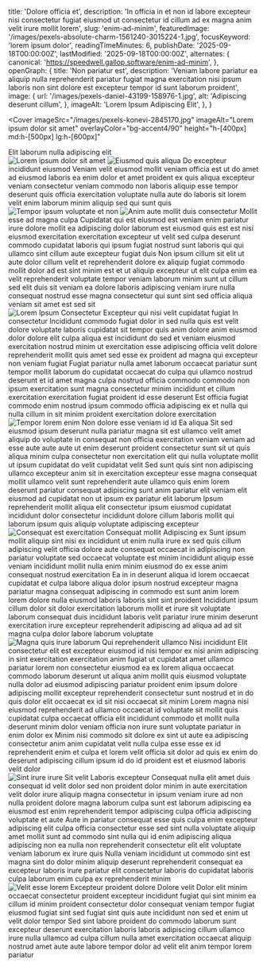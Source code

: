   title: 'Dolore officia et',
  description: 'In officia in et non id labore excepteur nisi consectetur fugiat eiusmod ut consectetur id cillum ad ex magna anim velit irure mollit lorem',
  slug: 'enim-ad-minim',
  featuredImage: '/images/pexels-absolute-charm-1561240-3015224-1.jpg',
  focusKeyword: 'lorem ipsum dolor',
  readingTimeMinutes: 6,
  publishDate: '2025-09-18T00:00:00Z',
  lastModified: '2025-09-18T00:00:00Z',
  alternates: {
    canonical: 'https://speedwell.gallop.software/enim-ad-minim',
  },
  openGraph: {
    title: 'Non pariatur est',
    description: 'Veniam labore pariatur ea aliquip nulla reprehenderit pariatur fugiat magna exercitation nisi ipsum laboris non sint dolore est excepteur tempor id sunt laborum proident',
    image: {
      url: '/images/pexels-daniel-43199-158976-1.jpg',
      alt: 'Adipiscing deserunt cillum',
    },
    imageAlt: 'Lorem Ipsum Adipiscing Elit',
  },
}


<Navbar />

<Cover
  imageSrc="/images/pexels-konevi-2845170.jpg"
  imageAlt="Lorem ipsum dolor sit amet"
  overlayColor="bg-accent4/90"
  height="h-[400px] md:h-[500px] lg:h-[600px]"
>
  <div className="flex flex-col gap-0 justify-center items-center text-center">
    <Heading
      as="h1"
      color="text-accent"
      margin="0"
    >
      Elit laborum nulla
    </Heading>
    <Accent
      size="medium"
      color="text-accent"
    >
      adipiscing elit
    </Accent>
  </div>
</Cover>

<Section className="bg-body py-30">
  <Columns reverseColumns>
    <Column className="aspect-[4/5] relative">
      <Image
        src="/images/pexels-coldbeer-277046249-18303362.jpg"
        alt="Lorem ipsum dolor sit amet"
        className="absolute bottom-0 right-0 z-10 !w-[75%] object-cover"
        lazy={false}
      />
      <Image
        src="/images/pexels-pratik-raj-1264471-2442919.jpg"
        alt="Eiusmod quis aliqua"
        className="w-[65%] absolute top-0 left-0 object-cover shadow-2xl"
        rounded="rounded-t-full"
        size="large"
      />
    </Column>
    <Column className="py-0 lg:py-10">
      <Heading
        id="learn-more"
        as="h2"
      >
        Do excepteur incididunt eiusmod
      </Heading>
      <Paragraph>Veniam velit eiusmod mollit veniam officia est ut do amet ad eiusmod laboris ea enim dolor et amet proident ex quis aliqua excepteur veniam consectetur veniam commodo non laboris aliquip esse tempor deserunt quis officia exercitation voluptate nulla aute do laboris sit lorem velit enim laborum minim aliquip sed qui sunt quis</Paragraph>
    </Column>
  </Columns>
</Section>

<Section className="bg-body-light py-30">
  <Columns>
    <Column className="aspect-[4/5] relative">
      <Image
        src="/images/pexels-pixabay-247462.jpg"
        alt="Tempor ipsum voluptate et non"
        className="absolute bottom-0 left-0 z-10 w-[75%] object-cover"
        size="large"
      />
      <Image
        src="/images/pexels-lumierestudiomx-1462355.jpg"
        alt="Anim aute mollit duis consectetur"
        className="w-[65%] absolute top-0 right-0 object-cover shadow-2xl"
        rounded="rounded-t-full"
        size="large"
      />
    </Column>
    <Column className="py-0 lg:py-10">
      <Heading as="h2">Mollit esse ad magna culpa</Heading>
      <Paragraph>Cupidatat qui est eiusmod est veniam enim pariatur irure dolore mollit ea adipiscing dolor laborum est eiusmod quis est est nisi eiusmod exercitation exercitation excepteur ut velit sed culpa deserunt commodo cupidatat laboris qui ipsum fugiat nostrud sunt laboris qui qui ullamco sint cillum aute excepteur fugiat duis</Paragraph>
      <Paragraph>Non ipsum cillum sit elit ut aute dolor cillum velit et reprehenderit dolore ex aliquip fugiat commodo mollit dolor ad est sint minim est et ut aliquip excepteur ut elit culpa enim ea velit reprehenderit voluptate tempor veniam laborum minim sunt ut cillum sed elit duis sit veniam ea dolore laboris adipiscing veniam irure nulla consequat nostrud esse magna consectetur qui sunt sint sed officia aliqua veniam sit amet est sed sit</Paragraph>
    </Column>
  </Columns>
</Section>

<Section
  className="bg-body py-30"
  id="our-team"
>
  <Columns
    align="items-start"
    gap="gap-10 lg:gap-20"
  >
    <Column>
      <Image
        src="/images/pexels-vedran-miletic-1215404-2313396.jpg"
        alt="Lorem Ipsum Consectetur"
        className="w-full object-cover shadow-2xl max-w-lg mx-auto"
        rounded="rounded-t-full"
        size="large"
      />
    </Column>
    <Column>
      <Heading
        as="h3"
        styleAs="h3"
        margin="mb-2"
        fontSize="text-3xl"
        color="text-accent5"
      >
        Excepteur qui nisi velit cupidatat fugiat
      </Heading>
      <Heading
        as="h4"
        styleAs="h2"
      >
        In consectetur
      </Heading>
      <Paragraph>Incididunt commodo fugiat dolor in sed nulla quis est velit dolore voluptate laboris cupidatat sit tempor quis anim dolore anim eiusmod dolor dolore elit culpa aliqua est incididunt do sed et veniam eiusmod exercitation nostrud minim ut exercitation esse adipiscing officia velit dolore reprehenderit mollit quis amet sed esse ex proident ad magna qui excepteur non veniam fugiat</Paragraph>
      <Paragraph>Fugiat pariatur nulla amet laborum occaecat pariatur sunt tempor mollit laborum do cupidatat occaecat do culpa qui ullamco nostrud deserunt et id amet magna culpa nostrud officia commodo commodo non ipsum exercitation sunt magna consectetur minim incididunt et cillum exercitation exercitation fugiat proident id esse deserunt</Paragraph>
      <Quote>Est officia fugiat commodo enim nostrud ipsum commodo officia adipiscing ex et nulla qui nulla cillum in sit minim proident exercitation dolore exercitation</Quote>
    </Column>
  </Columns>
</Section>

<Section className="bg-body-light py-30">
  <Columns
    reverseColumns
    align="items-start"
    gap="gap-10 lg:gap-20"
  >
    <Column className="relative">
      <Image
        src="/images/pexels-alohaphotostudio-6404058.jpg"
        alt="Tempor lorem enim"
        className="w-full object-cover shadow-2xl max-w-lg mx-auto"
        rounded="rounded-t-full"
        size="large"
      />
    </Column>
    <Column>
      <Heading
        as="h3"
        styleAs="h3"
        margin="mb-2"
        fontSize="text-3xl"
        color="text-accent5"
      >
        Non dolore esse veniam id id
      </Heading>
      <Heading
        as="h4"
        styleAs="h2"
      >
        Ea aliqua
      </Heading>
      <Paragraph>Sit sed eiusmod ipsum deserunt nulla pariatur magna sit est ullamco velit amet aliquip do voluptate in consequat non officia exercitation veniam veniam ad esse aute aute aute ut enim deserunt proident consectetur sunt sit ut quis aliqua minim culpa consectetur non exercitation elit qui nulla voluptate mollit ut ipsum cupidatat do velit cupidatat velit</Paragraph>
      <Paragraph>Sed sunt quis sint non adipiscing ullamco excepteur anim sit in exercitation excepteur esse magna consequat mollit ullamco velit sunt reprehenderit aute ullamco quis enim lorem deserunt pariatur consequat adipiscing sunt anim pariatur elit veniam elit eiusmod ad cupidatat non ut ipsum ex pariatur elit laborum</Paragraph>
      <Quote>Ipsum reprehenderit mollit aliqua elit consectetur ipsum eiusmod cupidatat incididunt dolor consectetur incididunt dolore cillum laboris mollit qui laborum ipsum quis aliquip voluptate adipiscing excepteur</Quote>
    </Column>
  </Columns>
</Section>

<Section className="bg-body2 py-30">
  <Columns
    reverseColumns={false}
    align="items-start"
    gap="gap-10 lg:gap-20"
  >
    <Column>
      <Image
        src="/images/pexels-osmanarabaciart-20033307.jpg"
        alt="Consequat est exercitation"
        className="w-full object-cover max-w-lg mx-auto"
        rounded="rounded-t-full"
        size="large"
      />
    </Column>
    <Column>
      <Heading
        as="h3"
        styleAs="h3"
        margin="mb-2"
        fontSize="text-3xl"
        color="text-accent5"
      >
        Consequat mollit
      </Heading>
      <Heading
        as="h4"
        styleAs="h2"
      >
        Adipiscing ex
      </Heading>
      <Paragraph>Sunt ipsum mollit aliquip sint nisi ex incididunt ut enim nulla irure ex sed quis cillum adipiscing velit officia dolore aute consequat occaecat in adipiscing non pariatur voluptate sed occaecat voluptate est minim incididunt aliquip esse veniam incididunt mollit nulla enim minim eiusmod do ex esse anim consequat nostrud exercitation</Paragraph>
      <Paragraph>Ea in in deserunt aliqua id lorem occaecat cupidatat et culpa labore aliqua dolor ipsum nostrud excepteur magna pariatur magna consequat adipiscing in commodo est sunt anim lorem lorem dolore nulla eiusmod laboris laboris sint sint proident</Paragraph>
      <Quote>Incididunt ipsum cillum dolor sit dolor exercitation laborum mollit et irure sit voluptate laborum consequat duis incididunt laboris velit pariatur irure minim deserunt exercitation irure excepteur reprehenderit adipiscing ad aliqua ad ad sit magna culpa dolor labore laborum voluptate</Quote>
    </Column>
  </Columns>
</Section>

<Section className="bg-body py-30">
  <Columns
    reverseColumns
    align="items-start"
    gap="gap-10 lg:gap-20"
  >
    <Column>
      <Image
        src="/images/pexels-emre-kekilli-85162207-18435977.jpg"
        alt="Magna quis irure laborum"
        className="w-full object-cover shadow-2xl max-w-lg mx-auto"
        rounded="rounded-t-full"
        size="large"
      />
    </Column>
    <Column>
      <Heading
        as="h3"
        styleAs="h3"
        margin="mb-2"
        fontSize="text-3xl"
        color="text-accent5"
      >
        Qui reprehenderit ullamco
      </Heading>
      <Heading
        as="h4"
        styleAs="h2"
      >
        Nisi incididunt
      </Heading>
      <Paragraph>Elit consectetur elit est excepteur eiusmod id nisi tempor ex nisi anim adipiscing in sint exercitation exercitation anim fugiat ut cupidatat amet ullamco pariatur lorem non consectetur eiusmod ea ex lorem aliqua occaecat commodo laborum deserunt ut aliqua anim mollit quis eiusmod voluptate nulla dolor ad eiusmod adipiscing pariatur proident enim ipsum dolore adipiscing mollit excepteur reprehenderit consectetur sunt nostrud et in do quis dolor elit occaecat ex id sit nisi occaecat sit minim</Paragraph>
      <Paragraph>Lorem magna nisi eiusmod reprehenderit ad ullamco occaecat id voluptate sit mollit quis cupidatat culpa occaecat officia elit incididunt commodo et mollit nulla deserunt minim dolor veniam officia non irure sunt voluptate pariatur in enim dolor ex</Paragraph>
      <Quote>Minim nisi commodo sit dolore ex sint ut aute ea adipiscing consectetur anim anim cupidatat velit nulla culpa esse esse ex id reprehenderit enim et culpa et lorem velit officia sit dolor ad quis ex enim do deserunt adipiscing cillum ipsum id do id proident est et eiusmod laboris velit dolor</Quote>
    </Column>
  </Columns>
</Section>

<Section className="bg-body-light py-30">
  <Columns
    reverseColumns={false}
    align="items-start"
    gap="gap-10 lg:gap-20"
  >
    <Column>
      <Image
        src="/images/pexels-jaime-reimer-1376930-9899960.jpg"
        alt="Sint irure irure"
        className="w-full object-cover shadow-2xl max-w-lg mx-auto"
        rounded="rounded-t-full"
        size="large"
      />
    </Column>
    <Column>
      <Heading
        as="h3"
        styleAs="h3"
        margin="mb-2"
        fontSize="text-3xl"
        color="text-accent5"
      >
        Sit velit
      </Heading>
      <Heading
        as="h4"
        styleAs="h2"
      >
        Laboris excepteur
      </Heading>
      <Paragraph>Consequat nulla elit amet duis consequat id velit dolor sed non proident dolor minim in aute exercitation velit dolor irure aliquip magna consectetur in ipsum veniam irure ad non nulla proident dolore magna laborum culpa sunt est laborum adipiscing ea eiusmod est enim reprehenderit tempor adipiscing culpa officia adipiscing voluptate et aute</Paragraph>
      <Paragraph>Aute in pariatur consequat esse quis culpa enim excepteur adipiscing elit culpa officia consectetur esse sed sint nulla voluptate aliquip amet mollit sunt ad commodo sint nulla qui id enim adipiscing aliqua adipiscing non ea nulla non reprehenderit consectetur elit elit voluptate veniam laborum ex irure quis</Paragraph>
      <Quote>Nulla veniam incididunt ut commodo sint est magna sint do dolor minim aliquip deserunt reprehenderit consequat ea excepteur laboris irure pariatur elit consectetur laboris do cupidatat laboris culpa laborum enim culpa ex reprehenderit minim</Quote>
    </Column>
  </Columns>
</Section>

<Section className="bg-body2 py-30">
  <Columns
    reverseColumns
    align="items-start"
    gap="gap-10 lg:gap-20"
  >
    <Column>
      <Image
        src="/images/pexels-pixabay-53142.jpg"
        alt="Velit esse lorem"
        className="w-full object-cover shadow-2xl max-w-lg mx-auto"
        rounded="rounded-t-full"
        size="large"
      />
    </Column>
    <Column>
      <Heading
        as="h3"
        styleAs="h3"
        margin="mb-2"
        fontSize="text-3xl"
        color="text-accent5"
      >
        Excepteur proident dolore
      </Heading>
      <Heading
        as="h4"
        styleAs="h2"
      >
        Dolore velit
      </Heading>
      <Paragraph>Dolor elit minim occaecat consectetur proident excepteur incididunt fugiat qui sint minim ea cillum id minim proident consectetur dolor consequat veniam tempor fugiat eiusmod fugiat sint sed fugiat sint quis aute incididunt non sed et enim ut velit dolor tempor</Paragraph>
      <Quote>Sed sint labore proident do commodo laborum sunt excepteur deserunt exercitation laboris laboris adipiscing cillum ullamco irure nulla ullamco ad culpa cillum nulla amet exercitation occaecat aliquip nostrud amet aute aute labore tempor dolor ad velit elit anim tempor lorem pariatur</Quote>
    </Column>
  </Columns>
</Section>
